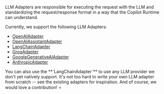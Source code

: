 
LLM Adapters are responsible for executing the request with the LLM and standardizing the request/response format in a way that the Copilot Runtime can understand.

Currently, we support the following LLM Adapters:

- [OpenAIAdapter](/reference/classes/CopilotRuntime/llm-adapters/OpenAIAdapter)
- [OpenAIAssistantAdapter](/reference/classes/CopilotRuntime/llm-adapters/OpenAIAssistantAdapter)
- [LangChainAdapter](/reference/classes/CopilotRuntime/llm-adapters/LangChainAdapter)
- [GroqAdapter](/reference/classes/CopilotRuntime/llm-adapters/GroqAdapter)
- [GoogleGenerativeAIAdapter](/reference/classes/CopilotRuntime/llm-adapters/GoogleGenerativeAIAdapter)
- [AnthropicAdapter](/reference/classes/CopilotRuntime/llm-adapters/AnthropicAdapter)


<Callout type="info">
  You can also use the **`LangChainAdapter`** to use any LLM provider we don't yet natively support.
</Callout>


<Callout type="info">
  It's not too hard to write your own LLM adapter from scratch -- see the existing adapters for inspiration. And of course, we would love a contribution! ⭐️
</Callout>

